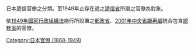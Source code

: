 日本遞信官僚之分類。至1949年止存在過之[[遞信省_(日本)|遞信省]]所屬之官僚為對象。

依[[1949年|1949年]][[國家行政組織法|國家行政組織法]]施行所設置之[[郵政省|郵政省]]、[[2001年|2001年]][[中央省廳再編|中央省廳再編]]統合包含[[總務省|總務省]]的官僚。

[[Category:日本官僚_(1868-1949)|Category:日本官僚 (1868-1949)]]